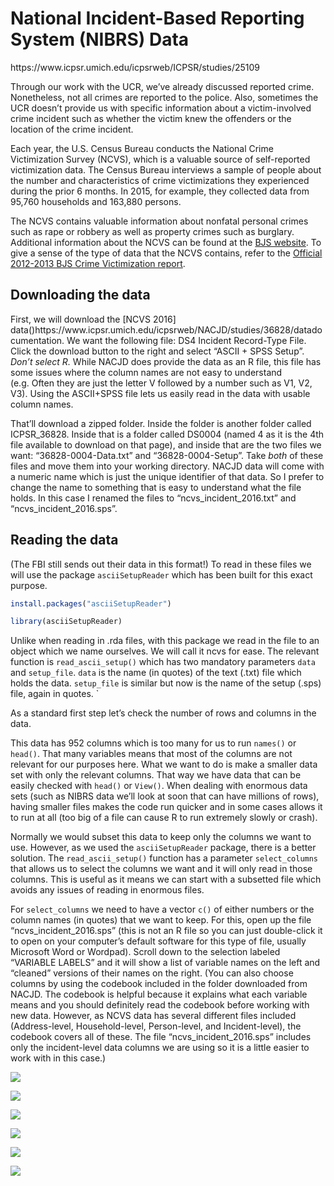 # National Incident-Based Reporting System (NIBRS) Data {#nibrs}

https://www.icpsr.umich.edu/icpsrweb/ICPSR/studies/25109

Through our work with the UCR, we've already discussed reported crime. Nonetheless, not all crimes are reported to the police. Also, sometimes the UCR doesn't provide us with specific information about a victim-involved crime incident such as whether the victim knew the offenders or the location of the crime incident.

Each year, the U.S. Census Bureau conducts the National Crime Victimization Survey (NCVS), which is a valuable source of self-reported victimization data. The Census Bureau interviews a sample of people about the number and characteristics of crime victimizations they experienced during the prior 6 months. In 2015, for example, they collected data from 95,760 households and 163,880 persons.

The NCVS contains valuable information about nonfatal personal crimes such as rape or robbery as well as property crimes such as burglary. Additional information about the NCVS can be found at the [BJS website](https://www.bjs.gov/index.cfm?ty=dcdetail&iid=245). To give a sense of the type of data that the NCVS contains, refer to the [Official 2012-2013 BJS Crime Victimization report](http://www.bjs.gov/content/pub/pdf/cv12.pdf).

## Downloading the data

First, we will download the [NCVS 2016] data()https://www.icpsr.umich.edu/icpsrweb/NACJD/studies/36828/datadocumentation. We want the following file: DS4 Incident Record-Type File. Click the download button to the right and select "ASCII + SPSS Setup". *Don't select R.* While NACJD does provide the data as an R file, this file has some issues where the column names are not easy to understand (e.g. Often they are just the letter V followed by a number such as V1, V2, V3). Using the ASCII+SPSS file lets us easily read in the data with usable column names. 

That'll download a zipped folder. Inside the folder is another folder called ICPSR_36828. Inside that is a folder called DS0004 (named 4 as it is the 4th file available to download on that page), and inside that are the two files we want: "36828-0004-Data.txt" and "36828-0004-Setup". Take *both* of these files and move them into your working directory. NACJD data will come with a numeric name which is just the unique identifier of that data. So I prefer to change the name to something that is easy to understand what the file holds. In this case I renamed the files to "ncvs_incident_2016.txt" and "ncvs_incident_2016.sps".

## Reading the data

(The FBI still sends out their data in this format!) To read in these files we will use the package `asciiSetupReader` which has been built for this exact purpose. 

```r
install.packages("asciiSetupReader")
```

```r
library(asciiSetupReader)
```

Unlike when reading in .rda files, with this package we read in the file to an object which we name ourselves. We will call it ncvs for ease. The relevant function is `read_ascii_setup()` which has two mandatory parameters `data` and `setup_file`. `data` is the name (in quotes) of the text (.txt) file which holds the data. `setup_file` is similar but now is the name of the setup (.sps) file, again in quotes. 
`

As a standard first step let's check the number of rows and columns in the data.


This data has 952 columns which is too many for us to run `names()` or `head()`. That many variables means that most of the columns are not relevant for our purposes here. What we want to do is make a smaller data set with only the relevant columns. That way we have data that can be easily checked with `head()` or `View()`. When dealing with enormous data sets (such as NIBRS data we'll look at soon that can have millions of rows), having smaller files makes the code run quicker and in some cases allows it to run at all (too big of a file can cause R to run extremely slowly or crash). 

Normally we would subset this data to keep only the columns we want to use. However, as we used the `asciiSetupReader` package, there is a better solution. The `read_ascii_setup()` function has a parameter `select_columns` that allows us to select the columns we want and it will only read in those columns. This is useful as it means we can start with a subsetted file which avoids any issues of reading in enormous files.

For `select_columns` we need to have a vector `c()` of either numbers or the column names (in quotes) that we want to keep. For this, open up the file "ncvs_incident_2016.sps" (this is not an R file so you can just double-click it to open on your computer's default software for this type of file, usually Microsoft Word or Wordpad). Scroll down to the selection labeled "VARIABLE LABELS" and it will show a list of variable names on the left and "cleaned" versions of their names on the right. (You can also choose columns by using the codebook included in the folder downloaded from NACJD. The codebook is helpful because it explains what each variable means and you should definitely read the codebook before working with new data. However, as NCVS data has several different files included (Address-level, Household-level, Person-level, and Incident-level), the codebook covers all of these. The file "ncvs_incident_2016.sps" includes only the incident-level data columns we are using so it is a little easier to work with in this case.)


![](images/nibrs_1.PNG)

![](images/nibrs_2.PNG)

![](images/nibrs_3.PNG)

![](images/nibrs_4.PNG)

![](images/nibrs_5.PNG)

![](images/nibrs_6.PNG)
